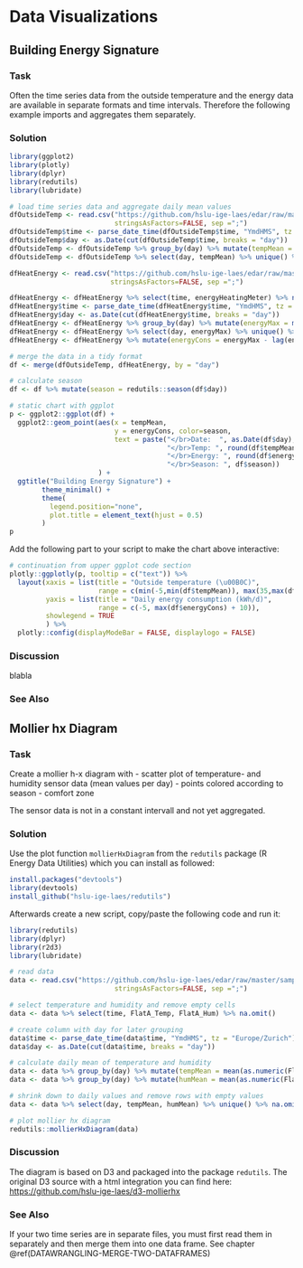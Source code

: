 # Data Visualizations
## Building Energy Signature
### Task
Often the time series data from the outside temperature and the energy data are available in separate formats and time intervals. Therefore the following example imports and aggregates them separately.

### Solution
```r
library(ggplot2)
library(plotly)
library(dplyr)
library(redutils)
library(lubridate)

# load time series data and aggregate daily mean values
dfOutsideTemp <- read.csv("https://github.com/hslu-ige-laes/edar/raw/master/sampleData/centralOutsideTemp.csv",
                          stringsAsFactors=FALSE, sep =";")
dfOutsideTemp$time <- parse_date_time(dfOutsideTemp$time, "YmdHMS", tz = "Europe/Zurich")
dfOutsideTemp$day <- as.Date(cut(dfOutsideTemp$time, breaks = "day"))
dfOutsideTemp <- dfOutsideTemp %>% group_by(day) %>% mutate(tempMean = mean(centralOutsideTemp)) %>% ungroup()
dfOutsideTemp <- dfOutsideTemp %>% select(day, tempMean) %>% unique() %>% na.omit()

dfHeatEnergy <- read.csv("https://github.com/hslu-ige-laes/edar/raw/master/sampleData/centralHeating.csv",
                         stringsAsFactors=FALSE, sep =";")

dfHeatEnergy <- dfHeatEnergy %>% select(time, energyHeatingMeter) %>% na.omit()
dfHeatEnergy$time <- parse_date_time(dfHeatEnergy$time, "YmdHMS", tz = "Europe/Zurich")
dfHeatEnergy$day <- as.Date(cut(dfHeatEnergy$time, breaks = "day"))
dfHeatEnergy <- dfHeatEnergy %>% group_by(day) %>% mutate(energyMax = max(energyHeatingMeter)) %>% ungroup()
dfHeatEnergy <- dfHeatEnergy %>% select(day, energyMax) %>% unique() %>% na.omit()
dfHeatEnergy <- dfHeatEnergy %>% mutate(energyCons = energyMax - lag(energyMax)) %>% select(-energyMax) %>% na.omit()

# merge the data in a tidy format
df <- merge(dfOutsideTemp, dfHeatEnergy, by = "day")

# calculate season
df <- df %>% mutate(season = redutils::season(df$day))

# static chart with ggplot
p <- ggplot2::ggplot(df) +
  ggplot2::geom_point(aes(x = tempMean,
                          y = energyCons, color=season,
                          text = paste("</br>Date:  ", as.Date(df$day),
                                       "</br>Temp: ", round(df$tempMean, digits = 1), "\u00B0C",
                                       "</br>Energy: ", round(df$energyCons, digits = 0), "kWh/d",
                                       "</br>Season: ", df$season))
                      ) +
  ggtitle("Building Energy Signature") +
        theme_minimal() +
        theme(
          legend.position="none",
          plot.title = element_text(hjust = 0.5)
        )
p
```

Add the following part to your script to make the chart above interactive:

```r
# continuation from upper ggplot code section
plotly::ggplotly(p, tooltip = c("text")) %>%
  layout(xaxis = list(title = "Outside temperature (\u00B0C)",
                      range = c(min(-5,min(df$tempMean)), max(35,max(df$tempMean))), zeroline = F),
         yaxis = list(title = "Daily energy consumption (kWh/d)",
                      range = c(-5, max(df$energyCons) + 10)),
         showlegend = TRUE
         ) %>%
  plotly::config(displayModeBar = FALSE, displaylogo = FALSE)
```

### Discussion
blabla

### See Also

## Mollier hx Diagram
### Task
Create a mollier h-x diagram with
- scatter plot of temperature- and humidity sensor data (mean values per day)
- points colored according to season
- comfort zone

The sensor data is not in a constant intervall and not yet aggregated.

### Solution
Use the plot function `mollierHxDiagram` from the `redutils` package (R Energy Data Utilities) which you can install as followed:

```r
install.packages("devtools")
library(devtools)
install_github("hslu-ige-laes/redutils")
```

Afterwards create a new script, copy/paste the following code and run it:

```r
library(redutils)
library(dplyr)
library(r2d3)
library(lubridate)

# read data
data <- read.csv("https://github.com/hslu-ige-laes/edar/raw/master/sampleData/flatTempHum.csv",
                          stringsAsFactors=FALSE, sep =";")

# select temperature and humidity and remove empty cells
data <- data %>% select(time, FlatA_Temp, FlatA_Hum) %>% na.omit()

# create column with day for later grouping
data$time <- parse_date_time(data$time, "YmdHMS", tz = "Europe/Zurich")
data$day <- as.Date(cut(data$time, breaks = "day"))

# calculate daily mean of temperature and humidity
data <- data %>% group_by(day) %>% mutate(tempMean = mean(as.numeric(FlatA_Temp))) %>% ungroup()
data <- data %>% group_by(day) %>% mutate(humMean = mean(as.numeric(FlatA_Hum))) %>% ungroup()

# shrink down to daily values and remove rows with empty values
data <- data %>% select(day, tempMean, humMean) %>% unique() %>% na.omit()

# plot mollier hx diagram
redutils::mollierHxDiagram(data)
```

### Discussion
The diagram is based on D3 and packaged into the package `redutils`. The original D3 source with a html integration you can find here: <a href="https://github.com/hslu-ige-laes/d3-mollierhx" target="_blank">https://github.com/hslu-ige-laes/d3-mollierhx</a>

### See Also
If your two time series are in separate files, you must first read them in separately and then merge them into one data frame. See chapter \@ref(DATAWRANGLING-MERGE-TWO-DATAFRAMES)

